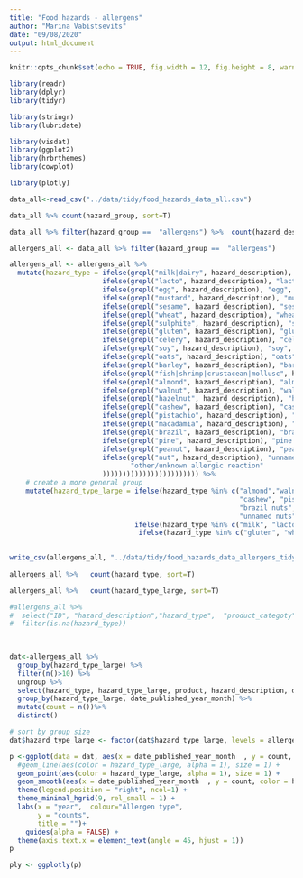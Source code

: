```yaml
---
title: "Food hazards - allergens"
author: "Marina Vabistsevits"
date: "09/08/2020"
output: html_document
---
```


```r
knitr::opts_chunk$set(echo = TRUE, fig.width = 12, fig.height = 8, warning = F, message = F)

library(readr)
library(dplyr)
library(tidyr)

library(stringr)
library(lubridate)

library(visdat)
library(ggplot2)
library(hrbrthemes)
library(cowplot)

library(plotly)

```


```r
data_all<-read_csv("../data/tidy/food_hazards_data_all.csv")
```

```r
data_all %>% count(hazard_group, sort=T)

data_all %>% filter(hazard_group ==  "allergens") %>%  count(hazard_description, sort=T)

allergens_all <- data_all %>% filter(hazard_group ==  "allergens") 
```


```r
allergens_all <- allergens_all %>% 
  mutate(hazard_type = ifelse(grepl("milk|dairy", hazard_description), "milk", 
                       ifelse(grepl("lacto", hazard_description), "lactose", 
                       ifelse(grepl("egg", hazard_description), "egg", 
                       ifelse(grepl("mustard", hazard_description), "mustard", 
                       ifelse(grepl("sesame", hazard_description), "sesame", 
                       ifelse(grepl("wheat", hazard_description), "wheat", 
                       ifelse(grepl("sulphite", hazard_description), "sulphite", 
                       ifelse(grepl("gluten", hazard_description), "gluten", 
                       ifelse(grepl("celery", hazard_description), "celery", 
                       ifelse(grepl("soy", hazard_description), "soy", 
                       ifelse(grepl("oats", hazard_description), "oats", 
                       ifelse(grepl("barley", hazard_description), "barley", 
                       ifelse(grepl("fish|shrimp|crustacean|mollusc", hazard_description), "seafood", 
                       ifelse(grepl("almond", hazard_description), "almond", 
                       ifelse(grepl("walnut", hazard_description), "walnut", 
                       ifelse(grepl("hazelnut", hazard_description), "hazelnut",
                       ifelse(grepl("cashew", hazard_description), "cashew", 
                       ifelse(grepl("pistachio", hazard_description), "pistachio", 
                       ifelse(grepl("macadamia", hazard_description), "macadamia nuts", 
                       ifelse(grepl("brazil", hazard_description), "brazil nuts", 
                       ifelse(grepl("pine", hazard_description), "pine nuts", 
                       ifelse(grepl("peanut", hazard_description), "peanut",
                       ifelse(grepl("nut", hazard_description), "unnamed nuts", 
                              "other/unknown allergic reaction"
                       )))))))))))))))))))))))) %>% 
    # create a more general group
    mutate(hazard_type_large = ifelse(hazard_type %in% c("almond","walnut", "hazelnut",
                                                         "cashew", "pistachio", "macadamia nuts", 
                                                         "brazil nuts", "pine nuts",
                                                         "unnamed nuts", "peanut" ), "nuts",
                               ifelse(hazard_type %in% c("milk", "lactose"), "milk-related",
                                ifelse(hazard_type %in% c("gluten", "wheat", "barley"), "gluten-related",hazard_type))))
            

write_csv(allergens_all, "../data/tidy/food_hazards_data_allergens_tidy.csv")  
  
allergens_all %>%   count(hazard_type, sort=T)

allergens_all %>%   count(hazard_type_large, sort=T)

#allergens_all %>% 
#  select("ID", "hazard_description","hazard_type",  "product_categoty" , "product" , "summary") %>% 
#  filter(is.na(hazard_type)) 
  
  
```


```r
dat<-allergens_all %>% 
  group_by(hazard_type_large) %>%
  filter(n()>10) %>% 
  ungroup %>% 
  select(hazard_type, hazard_type_large, product, hazard_description, date_published_year_month, ID_incident)  %>% distinct() %>% 
  group_by(hazard_type_large, date_published_year_month) %>% 
  mutate(count = n())%>%
  distinct() 

# sort by group size
dat$hazard_type_large <- factor(dat$hazard_type_large, levels = allergens_all %>%   count(hazard_type_large, sort=T) %>% pull(1))

p <-ggplot(data = dat, aes(x = date_published_year_month  , y = count, group = hazard_type_large, label1 = product, label2 = hazard_description)) +
  #geom_line(aes(color = hazard_type_large, alpha = 1), size = 1) +
  geom_point(aes(color = hazard_type_large, alpha = 1), size = 1) +
  geom_smooth(aes(x = date_published_year_month  , y = count, color = hazard_type_large))+
  theme(legend.position = "right", ncol=1) +
  theme_minimal_hgrid(9, rel_small = 1) +
  labs(x = "year",  colour="Allergen type",
       y = "counts",
       title = "")+
    guides(alpha = FALSE) +
  theme(axis.text.x = element_text(angle = 45, hjust = 1))
p

ply <- ggplotly(p)
```


